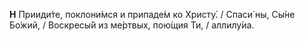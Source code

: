**Н** Прииди́те, поклони́мся и припаде́м ко Христу́. / Спаси́ ны, Сы́не Бо́жий, / Воскресы́й из ме́ртвых, пою́щия Ти, / аллилу́иа.
